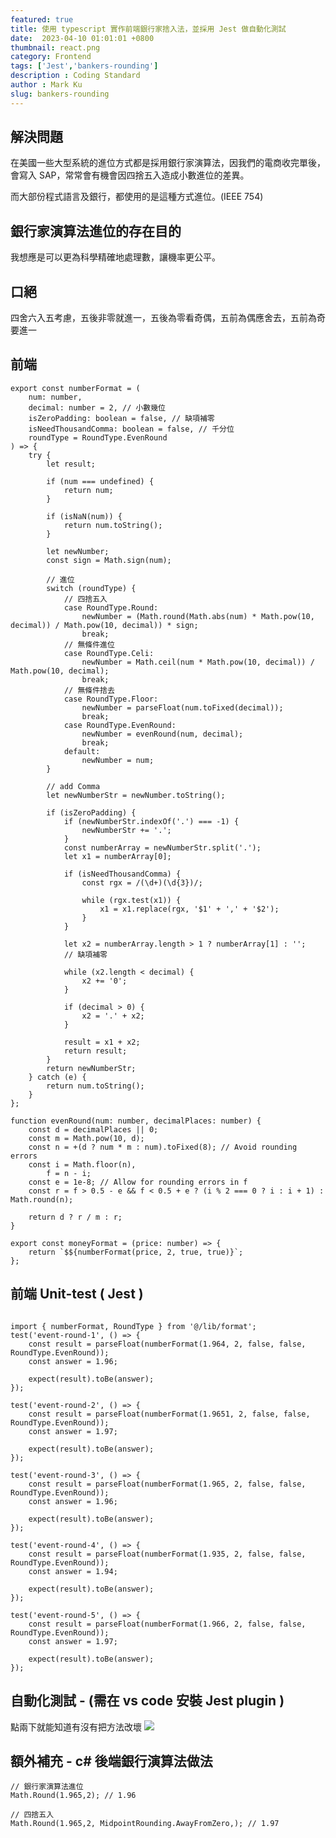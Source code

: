 ```yaml
---
featured: true
title: 使用 typescript 實作前端銀行家捨入法，並採用 Jest 做自動化測試
date:  2023-04-10 01:01:01 +0800
thumbnail: react.png
category: Frontend
tags: ['Jest','bankers-rounding']
description : Coding Standard
author : Mark Ku
slug: bankers-rounding
---
```


## 解決問題 
在美國一些大型系統的進位方式都是採用銀行家演算法，因我們的電商收完單後，會寫入 SAP，常常會有機會因四捨五入造成小數進位的差異。  

而大部份程式語言及銀行，都使用的是這種方式進位。(IEEE 754)

## 銀行家演算法進位的存在目的

我想應是可以更為科學精確地處理數，讓機率更公平。

## 口絕
四舍六入五考慮，五後非零就進一，五後為零看奇偶，五前為偶應舍去，五前為奇要進一

## 前端
```
export const numberFormat = (
    num: number,
    decimal: number = 2, // 小數幾位
    isZeroPadding: boolean = false, // 缺項補零
    isNeedThousandComma: boolean = false, // 千分位
    roundType = RoundType.EvenRound
) => {
    try {
        let result;

        if (num === undefined) {
            return num;
        }

        if (isNaN(num)) {
            return num.toString();
        }

        let newNumber;
        const sign = Math.sign(num);

        // 進位
        switch (roundType) {
            // 四捨五入
            case RoundType.Round:
                newNumber = (Math.round(Math.abs(num) * Math.pow(10, decimal)) / Math.pow(10, decimal)) * sign;
                break;
            // 無條件進位
            case RoundType.Celi:
                newNumber = Math.ceil(num * Math.pow(10, decimal)) / Math.pow(10, decimal);
                break;
            // 無條件捨去
            case RoundType.Floor:
                newNumber = parseFloat(num.toFixed(decimal));
                break;
            case RoundType.EvenRound:
                newNumber = evenRound(num, decimal);
                break;
            default:
                newNumber = num;
        }

        // add Comma
        let newNumberStr = newNumber.toString();

        if (isZeroPadding) {
            if (newNumberStr.indexOf('.') === -1) {
                newNumberStr += '.';
            }
            const numberArray = newNumberStr.split('.');
            let x1 = numberArray[0];

            if (isNeedThousandComma) {
                const rgx = /(\d+)(\d{3})/;

                while (rgx.test(x1)) {
                    x1 = x1.replace(rgx, '$1' + ',' + '$2');
                }
            }

            let x2 = numberArray.length > 1 ? numberArray[1] : '';
            // 缺項補零

            while (x2.length < decimal) {
                x2 += '0';
            }

            if (decimal > 0) {
                x2 = '.' + x2;
            }

            result = x1 + x2;
            return result;
        }
        return newNumberStr;
    } catch (e) {
        return num.toString();
    }
};

function evenRound(num: number, decimalPlaces: number) {
    const d = decimalPlaces || 0;
    const m = Math.pow(10, d);
    const n = +(d ? num * m : num).toFixed(8); // Avoid rounding errors
    const i = Math.floor(n),
        f = n - i;
    const e = 1e-8; // Allow for rounding errors in f
    const r = f > 0.5 - e && f < 0.5 + e ? (i % 2 === 0 ? i : i + 1) : Math.round(n);

    return d ? r / m : r;
}

export const moneyFormat = (price: number) => {
    return `$${numberFormat(price, 2, true, true)}`;
};

```
## 前端 Unit-test ( Jest )

```

import { numberFormat, RoundType } from '@/lib/format';
test('event-round-1', () => {
    const result = parseFloat(numberFormat(1.964, 2, false, false, RoundType.EvenRound));
    const answer = 1.96;

    expect(result).toBe(answer);
});

test('event-round-2', () => {
    const result = parseFloat(numberFormat(1.9651, 2, false, false, RoundType.EvenRound));
    const answer = 1.97;

    expect(result).toBe(answer);
});

test('event-round-3', () => {
    const result = parseFloat(numberFormat(1.965, 2, false, false, RoundType.EvenRound));
    const answer = 1.96;

    expect(result).toBe(answer);
});

test('event-round-4', () => {
    const result = parseFloat(numberFormat(1.935, 2, false, false, RoundType.EvenRound));
    const answer = 1.94;

    expect(result).toBe(answer);
});

test('event-round-5', () => {
    const result = parseFloat(numberFormat(1.966, 2, false, false, RoundType.EvenRound));
    const answer = 1.97;

    expect(result).toBe(answer);
});
```

## 自動化測試 - (需在 vs code 安裝 Jest plugin )
點兩下就能知道有沒有把方法改壞
![](https://i.imgur.com/tbkqiyM.png)

## 額外補充 - c# 後端銀行演算法做法

```
// 銀行家演算法進位
Math.Round(1.965,2); // 1.96

// 四捨五入
Math.Round(1.965,2, MidpointRounding.AwayFromZero,); // 1.97
```